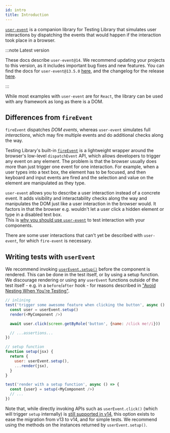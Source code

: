 ```yaml
---
id: intro
title: Introduction
---
```


[`user-event`](https://github.com/testing-library/user-event) is a companion
library for Testing Library that simulates user interactions by dispatching the
events that would happen if the interaction took place in a browser.

:::note Latest version

These docs describe `user-event@14`. We recommend updating your projects to this
version, as it includes important bug fixes and new features. You can find the
docs for `user-event@13.5.0` [here](../ecosystem-user-event.mdx), and the
changelog for the release
[here](https://github.com/testing-library/user-event/releases/tag/v14.0.0).

:::

While most examples with `user-event` are for `React`, the library can be used
with any framework as long as there is a DOM.

## Differences from `fireEvent`

`fireEvent` dispatches _DOM events_, whereas `user-event` simulates full
_interactions_, which may fire multiple events and do additional checks along
the way.

Testing Library's built-in
[`fireEvent`](dom-testing-library/api-events.mdx#fireevent) is a lightweight
wrapper around the browser's low-level `dispatchEvent` API, which allows
developers to trigger any event on any element. The problem is that the browser
usually does more than just trigger one event for one interaction. For example,
when a user types into a text box, the element has to be focused, and then
keyboard and input events are fired and the selection and value on the element
are manipulated as they type.

`user-event` allows you to describe a user interaction instead of a concrete
event. It adds visibility and interactability checks along the way and
manipulates the DOM just like a user interaction in the browser would. It
factors in that the browser e.g. wouldn't let a user click a hidden element or
type in a disabled text box.  
This is
[why you should use `user-event`](https://ph-fritsche.github.io/blog/post/why-userevent)
to test interaction with your components. 

There are some user interactions that can't yet be described with `user-event`, for which `fire-event` is necessary.

## Writing tests with `userEvent`

We recommend invoking [`userEvent.setup()`](setup.mdx) before the component is
rendered. This can be done in the test itself, or by using a setup function. We
discourage rendering or using any `userEvent` functions outside of the test
itself - e.g. in a `before`/`after` hook - for reasons described in
["Avoid Nesting When You're Testing"](https://kentcdodds.com/blog/avoid-nesting-when-youre-testing).

```js
// inlining
test('trigger some awesome feature when clicking the button', async () => {
  const user = userEvent.setup()
  render(<MyComponent />)

  await user.click(screen.getByRole('button', {name: /click me!/i}))

  // ...assertions...
})
```

```js
// setup function
function setup(jsx) {
  return {
    user: userEvent.setup(),
    ...render(jsx),
  }
}

test('render with a setup function', async () => {
  const {user} = setup(<MyComponent />)
  // ...
})
```

Note that, while directly invoking APIs such as `userEvent.click()` (which will
trigger `setup` internally) is [still supported in
v14](https://testing-library.com/docs/user-event/setup#direct-apis), this option
exists to ease the migration from v13 to v14, and for simple tests. We recommend
using the methods on the instances returned by `userEvent.setup()`.
